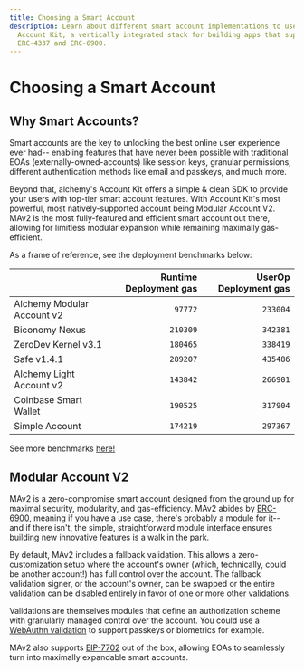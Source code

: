 ```yaml
---
title: Choosing a Smart Account
description: Learn about different smart account implementations to use with
  Account Kit, a vertically integrated stack for building apps that support
  ERC-4337 and ERC-6900.
---
```


# Choosing a Smart Account

## Why Smart Accounts?

Smart accounts are the key to unlocking the best online user experience ever had-- enabling features that have never been possible with traditional EOAs (externally-owned-accounts) like session keys, granular permissions, different authentication methods like email and passkeys, and much more.

Beyond that, alchemy's Account Kit offers a simple & clean SDK to provide your users with top-tier smart account features. With Account Kit's most powerful, most natively-supported account being Modular Account V2. MAv2 is the most fully-featured and efficient smart account out there, allowing for limitless modular expansion while remaining maximally gas-efficient.

As a frame of reference, see the deployment benchmarks below:

|                            | Runtime Deployment gas | UserOp Deployment gas |
| :------------------------- | ---------------------: | --------------------: |
| Alchemy Modular Account v2 |                `97772` |              `233004` |
| Biconomy Nexus             |               `210309` |              `342381` |
| ZeroDev Kernel v3.1        |               `180465` |              `338419` |
| Safe v1.4.1                |               `289207` |              `435486` |
| Alchemy Light Account v2   |               `143842` |              `266901` |
| Coinbase Smart Wallet      |               `190525` |              `317904` |
| Simple Account             |               `174219` |              `297367` |

See more benchmarks [here!](https://github.com/alchemyplatform/aa-benchmarks/blob/master/README.md)

## Modular Account V2

MAv2 is a zero-compromise smart account designed from the ground up for maximal security, modularity, and gas-efficiency. MAv2 abides by [ERC-6900](https://eips.ethereum.org/EIPS/eip-6900), meaning if you have a use case, there's probably a module for it-- and if there isn't, the simple, straightforward module interface ensures building new innovative features is a walk in the park.

By default, MAv2 includes a fallback validation. This allows a zero-customization setup where the account's owner (which, technically, could be another account!) has full control over the account. The fallback validation signer, or the account's owner, can be swapped or the entire validation can be disabled entirely in favor of one or more other validations.

Validations are themselves modules that define an authorization scheme with granularly managed control over the account. You could use a [WebAuthn validation](https://github.com/alchemyplatform/modular-account/blob/develop/src/modules/validation/WebAuthnValidationModule.sol) to support passkeys or biometrics for example.

MAv2 also supports [EIP-7702](https://github.com/ethereum/EIPs/blob/master/EIPS/eip-7702.md) out of the box, allowing EOAs to seamlessly turn into maximally expandable smart accounts.
